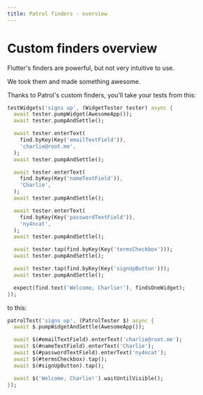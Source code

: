 ```yaml
---
title: Patrol finders - overview
---
```


# Custom finders overview

Flutter's finders are powerful, but not very intuitive to use.

We took them and made something awesome.

Thanks to Patrol's custom finders, you'll take your tests from this:

```dart
testWidgets('signs up', (WidgetTester tester) async {
  await tester.pumpWidget(AwesomeApp());
  await tester.pumpAndSettle();

  await tester.enterText(
    find.byKey(Key('emailTextField')),
    'charlie@root.me',
  );
  await tester.pumpAndSettle();

  await tester.enterText(
    find.byKey(Key('nameTextField')),
    'Charlie',
  );
  await tester.pumpAndSettle();

  await tester.enterText(
    find.byKey(Key('passwordTextField')),
    'ny4ncat',
  );
  await tester.pumpAndSettle();

  await tester.tap(find.byKey(Key('termsCheckbox')));
  await tester.pumpAndSettle();

  await tester.tap(find.byKey(Key('signUpButton')));
  await tester.pumpAndSettle();

  expect(find.text('Welcome, Charlie!'), findsOneWidget);
});
```

to this:

```dart
patrolTest('signs up', (PatrolTester $) async {
  await $.pumpWidgetAndSettle(AwesomeApp());

  await $(#emailTextField).enterText('charlie@root.me');
  await $(#nameTextField).enterText('Charlie');
  await $(#passwordTextField).enterText('ny4ncat');
  await $(#termsCheckbox).tap();
  await $(#signUpButton).tap();

  await $('Welcome, Charlie!').waitUntilVisible();
});
```

